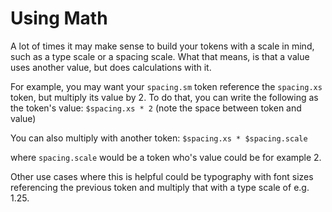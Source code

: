 # Using Math

A lot of times it may make sense to build your tokens with a scale in mind, such as a type scale or a spacing scale. What that means, is that a value uses another value, but does calculations with it.

For example, you may want your `spacing.sm` token reference the `spacing.xs` token, but multiply its value by 2. To do that, you can write the following as the token's value: `$spacing.xs * 2` (note the space between token and value)

You can also multiply with another token: `$spacing.xs * $spacing.scale`

where `spacing.scale` would be a token who's value could be for example 2.

Other use cases where this is helpful could be typography with font sizes referencing the previous token and multiply that with a type scale of e.g. 1.25.
